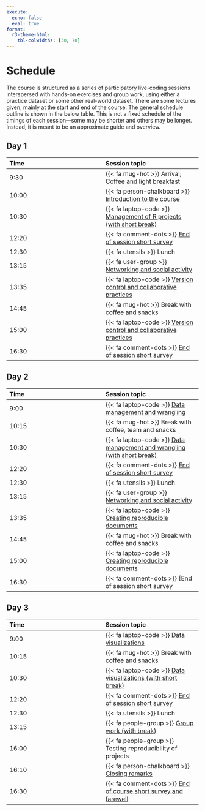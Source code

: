 ```yaml
---
execute: 
  echo: false
  eval: true
format:
  r3-theme-html: 
    tbl-colwidths: [30, 70]
---
```


# Schedule {#sec-schedule}

The course is structured as a series of participatory live-coding
sessions interspersed with hands-on exercises and group work, using
either a practice dataset or some other real-world dataset. There are
some lectures given, mainly at the start and end of the course. The
general schedule outline is shown in the below table. This is not a
fixed schedule of the timings of each session---some may be shorter and
others may be longer. Instead, it is meant to be an approximate guide
and overview.

::: panel-tabset
## Day 1 {.unnumbered}

| Time | Session topic |
|:---|:---|
| 9:30 | {{< fa mug-hot >}} Arrival; Coffee and light breakfast |
| 10:00 | {{< fa person-chalkboard >}} [Introduction to the course](/sessions/introduction.qmd) |
| 10:30 | {{< fa laptop-code >}} [Management of R projects (with short break)](/sessions/project-management.qmd) |
| 12:20 | {{< fa comment-dots >}} [End of session short survey](https://docs.google.com/forms/d/e/1FAIpQLScTbsxHSLrQxn38KS7kCklurFrccN8g3kVdm6WTSxEiIBypWg/viewform?usp=sf_link) |
| 12:30 | {{< fa utensils >}} Lunch |
| 13:15 | {{< fa user-group >}} [Networking and social activity](/appendix/social.qmd#social-day-one) |
| 13:35 | {{< fa laptop-code >}} [Version control and collaborative practices](/sessions/version-control.qmd) |
| 14:45 | {{< fa mug-hot >}} Break with coffee and snacks |
| 15:00 | {{< fa laptop-code >}} [Version control and collaborative practices](/sessions/version-control.qmd) |
| 16:30 | {{< fa comment-dots >}} [End of session short survey](https://docs.google.com/forms/d/e/1FAIpQLScTbsxHSLrQxn38KS7kCklurFrccN8g3kVdm6WTSxEiIBypWg/viewform?usp=sf_link) |

## Day 2 {.unnumbered}

| Time | Session topic |
|:---|:---|
| 9:00 | {{< fa laptop-code >}} [Data management and wrangling](/sessions/data-management.qmd) |
| 10:15 | {{< fa mug-hot >}} Break with coffee, team and snacks |
| 10:30 | {{< fa laptop-code >}} [Data management and wrangling (with short break)](/sessions/data-management.qmd) |
| 12:20 | {{< fa comment-dots >}} [End of session short survey](https://docs.google.com/forms/d/e/1FAIpQLScTbsxHSLrQxn38KS7kCklurFrccN8g3kVdm6WTSxEiIBypWg/viewform?usp=sf_link) |
| 12:30 | {{< fa utensils >}} Lunch |
| 13:15 | {{< fa user-group >}} [Networking and social activity](/appendix/social.qmd#social-day-two) |
| 13:35 | {{< fa laptop-code >}} [Creating reproducible documents](/sessions/reproducible-documents.qmd) |
| 14:45 | {{< fa mug-hot >}} Break with coffee and snacks |
| 15:00 | {{< fa laptop-code >}} [Creating reproducible documents](/sessions/reproducible-documents.qmd) |
| 16:30 | {{< fa comment-dots >}} \[End of session short survey |

## Day 3 {.unnumbered}

| Time | Session topic |
|:---|:---|
| 9:00 | {{< fa laptop-code >}} [Data visualizations](/sessions/data-visualization.qmd) |
| 10:15 | {{< fa mug-hot >}} Break with coffee and snacks |
| 10:30 | {{< fa laptop-code >}} [Data visualizations (with short break)](/sessions/data-visualization.qmd) |
| 12:20 | {{< fa comment-dots >}} [End of session short survey](https://docs.google.com/forms/d/e/1FAIpQLScTbsxHSLrQxn38KS7kCklurFrccN8g3kVdm6WTSxEiIBypWg/viewform?usp=sf_link) |
| 12:30 | {{< fa utensils >}} Lunch |
| 13:15 | {{< fa people-group >}} [Group work (with break)](/sessions/project-work.qmd) |
| 16:00 | {{< fa people-group >}} Testing reproducibility of projects |
| 16:10 | {{< fa person-chalkboard >}} [Closing remarks](/sessions/what-next.qmd) |
| 16:30 | {{< fa comment-dots >}} [End of course short survey and farewell](https://docs.google.com/forms/d/e/1FAIpQLScTbsxHSLrQxn38KS7kCklurFrccN8g3kVdm6WTSxEiIBypWg/viewform?usp=sf_link) |
:::
